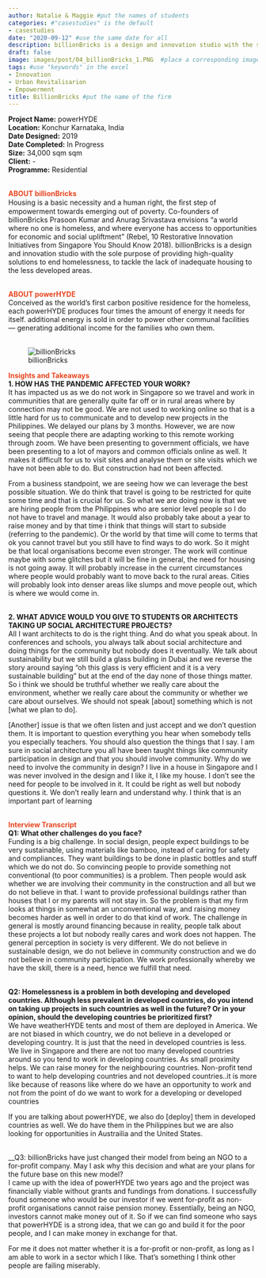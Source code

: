 ```yaml
---
author: Natalie & Maggie #put the names of students
categories: #"casestudies" is the default 
- casestudies
date: "2020-09-12" #use the same date for all
description: billionBricks is a design and innovation studio with the sole purpose of providing high-quality solutions to end homelessness, to tackle the lack of inadequate housing to the less developed areas.
draft: false
image: images/post/04_billionBricks_1.PNG  #place a corresponding image in the "images" => "post"
tags: #use "keywords" in the excel
- Innovation
- Urban Revitalisarion
- Empowerment
title: BillionBricks #put the name of the firm
---
```


__Project Name:__ powerHYDE <br>
__Location:__ Konchur Karnataka, India <br>
__Date Designed:__ 2019<br>
__Date Completed:__ In Progress<br>
__Size:__ 34,000 sqm sqm<br>
__Client:__ - <br>
__Programme:__ Residential
<br><br>

<span style="color:#E7451F">__ABOUT billionBricks__</span><br>
Housing is a basic necessity and a human right, the ﬁrst step of empowerment towards emerging out of poverty. Co-founders of billionBricks Prasoon Kumar and Anurag Srivastava envisions “a world where no one is homeless, and where everyone has access to opportunities for economic and social upliftment” (Rebel, 10 Restorative Innovation Initiatives from Singapore You Should Know 2018). billionBricks is a design and innovation studio with the sole purpose of providing high-quality solutions to end homelessness, to tackle the lack of inadequate housing to the less developed areas.<br><br>

<span style="color:#E7451F">__ABOUT powerHYDE__</span><br>
Conceived as the world’s first carbon positive residence for the homeless, each powerHYDE produces four times the amount of energy it needs for itself. additional energy is sold in order to power other communal facilities — generating additional income for the families who own them. <br><br>


<!-- Photo of the project -->

<!-- ![caption: name of the project](https://socialarchi.github.io/images/post/"name of the file") 
example below-->

![billionBricks](https://socialarchi.github.io/images/post/04_billionBricks_2.jpg) 

<span style="color:#E7451F">__Insights and Takeaways__</span><br>
__1. HOW HAS THE PANDEMIC AFFECTED YOUR WORK?__<br>
It has impacted us as we do not work in Singapore so we travel and work in communities that are generally quite far off or in rural areas where by connection may not be good. We are not used to working online so that is a little hard for us to communicate and to develop new projects in the Philippines. We delayed our plans by 3 months. However, we are now seeing that people there are adapting working to this remote working through zoom. We have been presenting to  government officials, we have been presenting to a lot of mayors and common officials online as well. It makes it difficult for us to visit sites and analyse them or site visits which we have not been able to do. But construction had not been affected. <br>

From a business standpoint, we are seeing how we can leverage the best possible situation. We do think that travel is going to be restricted for quite some time and that is crucial for us. So what we are doing now is that we are hiring people from the Philippines who are senior level people so I do not have to travel and manage. It would also probably take about a year to raise money and by that time i think that things will start to subside (referring to the pandemic). Or the world by that time will come to terms that ok you cannot travel but you still have to find ways to do work. So it might be that local organisations become even stronger. The work will continue maybe with some glitches but it will be fine in general, the need for housing is not going away. It will probably increase in the current circumstances where people would probably want to move back to the rural areas. Cities will probably look into denser areas like slumps and move people out, which is where we would come in.
<br><br>

__2. WHAT ADVICE WOULD YOU GIVE TO STUDENTS OR ARCHITECTS TAKING UP SOCIAL ARCHITECTURE PROJECTS?__<br>
AlI I want architects to do is the right thing. And do what you speak about. In conferences and schools, you always talk about social architecture and doing things for the community but nobody does it eventually. We talk about sustainability but we still build a glass building in Dubai and we reverse the story around saying “oh this glass is very efficient and it is a very sustainable building” but at the end of the day none of those things matter. So i think we should be truthful whether we really care about the environment, whether we really care about the community or whether we care about ourselves. We should not speak [about] something which is not [what we plan to do].<br>

[Another] issue is that we often listen and just accept and we don’t question them. It is important to question everything you hear when somebody tells you especially teachers. You should also question the things that I say. I am sure in social architecture you all have been taught things like community participation in design and that you should involve community. Why do we need to involve the community in design? I live in a house in Singapore and I was never involved in the design and I like it, I like my house. I don’t see the need for people to be involved in it. It could be right as well but nobody questions it. We don’t really learn and understand why. I think that is an important part of learning<br><br>

<span style="color:#E7451F">__Interview Transcript__</span><br>
__Q1: What other challenges do you face?__<br>
Funding is a big challenge. In social design, people expect buildings to be very sustainable, using materials like bamboo, instead of caring for safety and compliances. They want buildings to be done in plastic bottles and stuff which we do not do. So convincing people to provide something not conventional (to poor communities) is a problem. Then people would ask whether we are involving their community in the construction and all but we do not believe in that. I want to provide professional buildings rather than houses that I or my parents will not stay in. So the problem is that my firm looks at things in somewhat an unconventional way, and raising money becomes harder as well in order to do that kind of work. The challenge in general is mostly around financing because in reality, people talk about these projects a lot but nobody really cares and work does not happen. The general perception in society is very different. We do not believe in sustainable design, we do not believe in community construction and we do not believe in community participation. We work professionally whereby we have the skill, there is a need, hence we fulfill that need. <br><br>	

__Q2: Homelessness is a problem in both developing and developed countries. Although less prevalent in developed countries, do you intend on taking up projects in such countries as well in the future? Or in your opinion, should the developing countries be prioritized first?__<br>
We have weatherHYDE tents and most of them are deployed in America. We are not biased in which country, we do not believe in a developed or developing country. It is just that the need in developed countries is less. We live in Singapore and there are not too many developed countries around so you tend to work in developing countries. As small proximity helps. We can raise money for the neighbouring countries. Non-profit tend to want to help developing countries and not developed countries..it is more like because of reasons like where do we have an opportunity to work and not from the point of do we want to work for a developing or developed countries <br>

If you are talking about powerHYDE, we also do [deploy] them in developed countries as well. We do have them in the Philippines but we are also looking for opportunities in Austrailia and the United States. 
<br><br>

__Q3: billionBricks have just changed their model from being an NGO to a for-profit company. May I ask why this decision and what are your plans for the future base on this new model? <br>
I came up with the idea of powerHYDE two years ago and the project was financially viable without grants and fundings from donations. I successfully found someone who would be our investor if we went for-profit as non-profit organisations cannot raise pension money. Essentially, being an NGO, investors cannot make money out of it. So if we can find someone who says that powerHYDE is a strong idea, that we can go and build it for the poor people, and I can make money in exchange for that. <br>

For me it does not matter whether it is a for-profit or non-profit, as long as I am able to work in a sector which I like. That’s something I think other people are failing miserably.<br><br>
